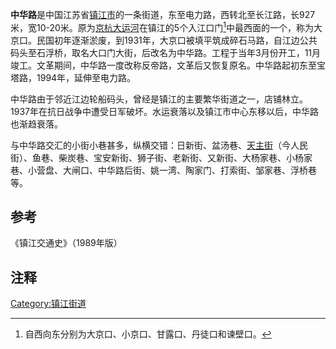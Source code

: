 {{Coord|32.2122137|119.439903|source:GoogleMaps|display=title}}
{{他用
|subject=镇江市的中華路
|other=其他地方的同名道路
|中華路
|disambig=無
}}
'''中华路'''是中国江苏省[[镇江市|镇江市]]的一条街道，东至电力路，西转北至长江路，长927米，宽10-20米。原为[[京杭大运河|京杭大运河]]在镇江的5个入江口门<ref>自西向东分别为大京口、小京口、甘露口、丹徒口和谏壁口。</ref>中最西面的一个，称为大京口。民国初年逐渐淤废，到1931年，大京口被填平筑成碎石马路，自江边公共码头至石浮桥，取名大口门大街，后改名为中华路。工程于当年3月份开工，11月竣工。文革期间，中华路一度改称反帝路，文革后又恢复原名。中华路起初东至宝塔路，1994年，延伸至电力路。 

中华路由于邻近江边轮船码头，曾经是镇江的主要繁华街道之一，店铺林立。1937年在抗日战争中遭受日军破坏。水运衰落以及镇江市中心东移以后，中华路也渐趋衰落。

与中华路交汇的小街小巷甚多，纵横交错：日新街、盆汤巷、[[天主街_(镇江市)|天主街]]（今人民街）、鱼巷、柴炭巷、宝安新街、狮子街、老新街、又新街、大杨家巷、小杨家巷、小营盘、大闸口、中华路后街、姚一湾、陶家门、打索街、邹家巷、浮桥巷等。

== 参考 ==

《镇江交通史》（1989年版）
==注释==
<references />
[[Category:镇江街道|Category:镇江街道]]